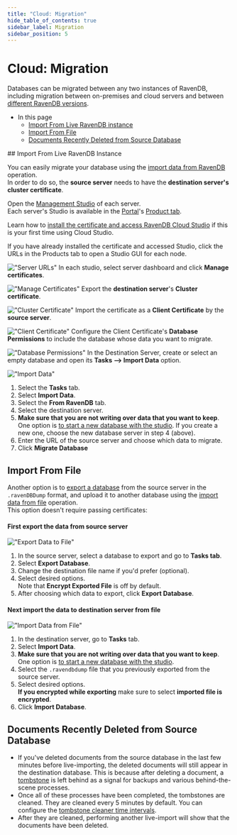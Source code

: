 ```yaml
---
title: "Cloud: Migration"
hide_table_of_contents: true
sidebar_label: Migration
sidebar_position: 5
---
```



# Cloud: Migration
<Admonition type="note" title="">

Databases can be migrated between any two instances of RavenDB, including migration between on-premises and 
cloud servers and between [different RavenDB versions](../7.1/migration/client-api/introduction).  

* In this page  
  * [Import From Live RavenDB instance](cloud-migration#import-from-live-ravendb-instance)  
  * [Import From File](cloud-migration#import-from-file)  
  * [Documents Recently Deleted from Source Database](cloud-migration#documents-recently-deleted-from-source-database)  

</Admonition>
## Import From Live RavenDB Instance

You can easily migrate your database using the [import data from RavenDB](../7.1/studio/database/tasks/import-data/import-from-ravendb) operation.  
In order to do so, the **source server** needs to have the **destination server's cluster certificate**.  

Open the [Management Studio](../7.1/studio/overview) of each server.  
Each server's Studio is available in the [Portal](../cloud/portal/cloud-portal.mdx#cloud-portal)'s 
[Product tab](../cloud/portal/cloud-portal-products-tab.mdx#cloud-account-portal-products).  

Learn how to [install the certificate and access RavenDB Cloud Studio](../cloud/cloud-overview.mdx#ravendb-studio---graphic-user-interface) if this is your first time using Cloud Studio.

If you have already installed the certificate and accessed Studio, 
click the URLs in the Products tab to open a Studio GUI for each node.  

!["Server URLs"](./assets/migration-001-urls.png)
In each studio, select server dashboard and click **Manage certificates**.  

!["Manage Certificates"](./assets/migration-cloud-studio-manage-certificates.png)
Export the **destination server**'s **Cluster certificate**.  

!["Cluster Certificate"](./assets/migration-003-cluster-certificate.png)
Import the certificate as a **Client Certificate** by the **source server**.  

!["Client Certificate"](./assets/migration-004-client-certificate.png)
Configure the Client Certificate's **Database Permissions** to include the database whose data you want to migrate.  

!["Database Permissions"](./assets/migration-005-database-permissions.png)
In the Destination Server, create or select an empty database and open its **Tasks --&gt; Import Data** option.  

!["Import Data"](./assets/migrating-data-from-ravendb-steps.png)

1. Select the **Tasks** tab.  
2. Select **Import Data**.  
3. Select the **From RavenDB** tab.  
4. Select the destination server.  
5. **Make sure that you are not writing over data that you want to keep**. One option is [to start a new database with the studio](https://ravendb.net/docs/article-page/5.2/csharp/studio/database/create-new-database/general-flow).  If you create a new one, choose the new database server in step 4 (above).  
6. Enter the URL of the source server and choose which data to migrate.  
7. Click **Migrate Database**  





## Import From File
  
Another option is to [export a database](../7.1/studio/database/tasks/export-database) from the source server in the 
`.ravenDBDump` format, and upload it to another database using the 
[import data from file](../7.1/studio/database/tasks/import-data/import-data-file) operation.  
This option doesn't require passing certificates:  
#### First export the data from source server  

!["Export Data to File"](./assets/studio-view-export-database-tofile-steps.png)

1. In the source server, select a database to export and go to **Tasks tab**.  
2. Select **Export Database**.  
3. Change the destination file name if you'd prefer (optional).  
4. Select desired options.  
 Note that **Encrypt Exported File** is off by default.  
5. After choosing which data to export, click **Export Database**.  
#### Next import the data to destination server from file

!["Import Data from File"](./assets/studio-view-import-fromfile-steps.png)

1. In the destination server, go to **Tasks** tab.  
2. Select **Import Data**.  
3. **Make sure that you are not writing over data that you want to keep**.  
 One option is [to start a new database with the studio](https://ravendb.net/docs/article-page/5.2/csharp/studio/database/create-new-database/general-flow).  
4. Select the `.ravendbdump` file that you previously exported from the source server.  
5. Select desired options.  
 **If you encrypted while exporting** make sure to select **imported file is encrypted**.  
6. Click **Import Database**.  



## Documents Recently Deleted from Source Database  

* If you've deleted documents from the source database in the last few minutes before live-importing, 
the deleted documents will still appear in the destination database. 
This is because after deleting a document, a [tombstone](../7.1/glossary/tombstone) is left behind as a signal for backups and 
various behind-the-scene processes.  
* Once all of these processes have been completed, 
the tombstones are cleaned. They are cleaned every 5 minutes by default. You can configure the [tombstone cleaner time intervals](../7.1/server/configuration/tombstone-configuration).   
* After they are cleaned, performing another live-import will show that the documents have been deleted.  
  


